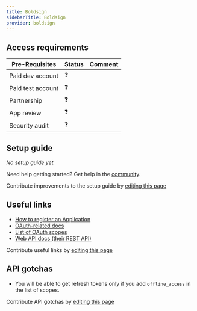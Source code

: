 ```yaml
---
title: Boldsign
sidebarTitle: Boldsign
provider: boldsign
---
```




<Overview />
<PreBuiltTooling provider={providers[pageMetadata.provider]} />
<PreBuiltUseCases />

## Access requirements
| Pre-Requisites | Status | Comment|
| - | - | - |
| Paid dev account | ❓ |  |
| Paid test account | ❓ |  |
| Partnership | ❓ | |
| App review | ❓ |  |
| Security audit | ❓ | |


## Setup guide

_No setup guide yet._

<Tip>Need help getting started? Get help in the [community](https://nango.dev/slack).</Tip>

<Note>Contribute improvements to the setup guide by [editing this page](https://github.com/nangohq/nango/tree/master/docs-v2/integrations/all/boldsign.mdx)</Note>


## Useful links

-   [How to register an Application](https://developers.boldsign.com/authentication/OAuth-2.0#acquire-app-credentials)
-   [OAuth-related docs](https://developers.boldsign.com/authentication/introduction)
-   [List of OAuth scopes](https://developers.boldsign.com/authentication/introduction#scopes)
-   [Web API docs (their REST API)](https://developers.boldsign.com/documents)

<Note>Contribute useful links by [editing this page](https://github.com/nangohq/nango/tree/master/docs-v2/integrations/all/boldsign.mdx)</Note>

## API gotchas

-   You will be able to get refresh tokens only if you add `offline_access` in the list of scopes.

<Note>Contribute API gotchas by [editing this page](https://github.com/nangohq/nango/tree/master/docs-v2/integrations/all/boldsign.mdx)</Note>
